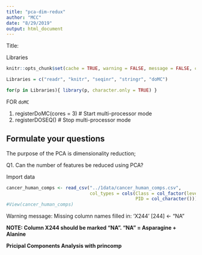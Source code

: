 ```yaml
---
title: "pca-dim-redux"
author: "MCC"
date: "8/29/2019"
output: html_document
---
```


Title:

Libraries  
```r
knitr::opts_chunk$set(cache = TRUE, warning = FALSE, message = FALSE, cache.lazy = FALSE)

Libraries = c("readr", "knitr", "seqinr", "stringr", "doMC")

for(p in Libraries){ library(p, character.only = TRUE) }
```

FOR `doMC`

1. registerDoMC(cores = 3) # Start multi-processor mode
2. registerDOSEQ() # Stop multi-processor mode

## Formulate your questions

The purpose of the PCA is dimensionality reduction;

Q1. Can the number of features be reduced using PCA?

Import data
```r
cancer_human_comps <- read_csv("../1data/cancer_human_comps.csv",
                               col_types = cols(Class = col_factor(levels = c("0","1")), 
                                                PID = col_character()))
#View(cancer_human_comps)
```
Warning message: Missing column names filled in: 'X244' [244] <- "NA"

**NOTE: Column X244 should be marked "NA".  "NA" = Asparagine + Alanine**


**Pricipal Components Analysis with princomp**

